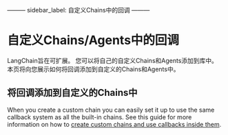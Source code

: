 ———
sidebar_label: 自定义Chains中的回调
———

# 自定义Chains/Agents中的回调

LangChain旨在可扩展。 您可以将自己的自定义Chains和Agents添加到库中。 本页将向您展示如何将回调添加到自定义的Chains和Agents中。

## 将回调添加到自定义的Chains中

When you create a custom chain you can easily set it up to use the same callback system as all the built-in chains. See this guide for more information on how to [create custom chains and use callbacks inside them](../../modules/chains#subclassing-basechain).

